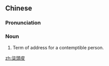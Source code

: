 {{also|柒头皮}}
==Chinese==
{{zh-forms|s=柒头皮|type=21}}

===Pronunciation===
{{zh-pron
|c=cat6 tau4 pei4
|cat=n
}}

===Noun===
{{zh-noun}}

# {{lb|zh|Cantonese|vulgar|derogatory|or|jocular}} Term of address for a contemptible person.

[[zh:柒頭皮]]